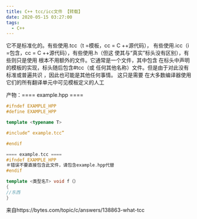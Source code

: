 ```yaml
---
title: C++ tcc/icc文件 【转载】
date: 2020-05-15 03:27:00
tags:
  - C++
---
```


它不是标准化的。有些使用.tcc（t =模板，cc = C ++源代码），
有些使用.icc（i =包含，cc = C ++源代码），有些使用.h（但这
使其与“真实”标头没有区别），有些则只是使用
根本不用额外的文件。它通常是一个文件，其中包含
在标头中声明的模板的实现，标头随后包含#tcc（或
任何其他名称）文件。但是由于对此没有标准或普遍共识
，因此也可能是其他任何事情。
这只是需要
在大多数编译器使用它们的所有翻译单元中可见模板定义的人工

产物：==== example.hpp ====

```cpp
#ifndef EXAMPLE_HPP
#define EXAMPLE_HPP

template <typename T>

#include“ example.tcc”

#endif

==== example.tcc ====
#ifndef EXAMPLE_HPP
＃错误不要直接包含此文件，请包含example.hpp代替
#endif

template <类型名T> void f（）
{
//东西
}
```

来自https://bytes.com/topic/c/answers/138863-what-tcc
